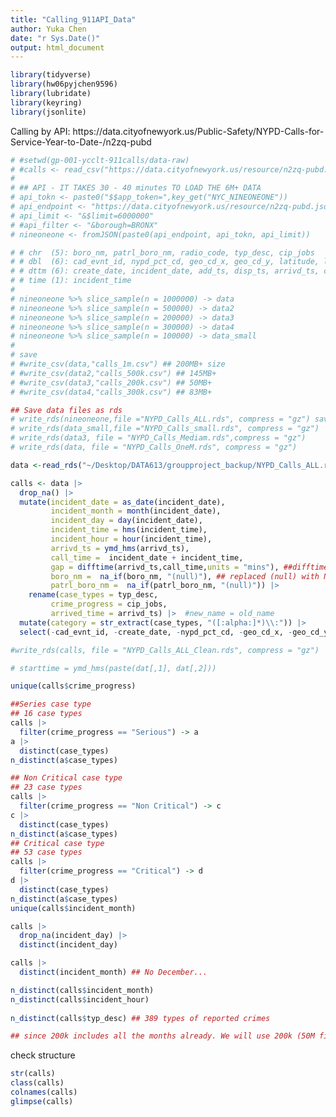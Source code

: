 ```yaml
---
title: "Calling_911API_Data"
author: Yuka Chen
date: "r Sys.Date()"
output: html_document
---
```

```r
library(tidyverse)
library(hw06pyjchen9596)
library(lubridate)
library(keyring)
library(jsonlite)
```

Calling by API: https://data.cityofnewyork.us/Public-Safety/NYPD-Calls-for-Service-Year-to-Date-/n2zq-pubd

```r
# #setwd(gp-001-ycclt-911calls/data-raw)
# #calls <- read_csv("https://data.cityofnewyork.us/resource/n2zq-pubd.csv") only has 1000
# 
# ## API - IT TAKES 30 - 40 minutes TO LOAD THE 6M+ DATA
# api_tokn <- paste0("$$app_token=",key_get("NYC_NINEONEONE"))
# api_endpoint <- "https://data.cityofnewyork.us/resource/n2zq-pubd.json?"
# api_limit <- "&$limit=6000000"
# #api_filter <- "&borough=BRONX"
# nineoneone <- fromJSON(paste0(api_endpoint, api_tokn, api_limit))
```



```r
# # chr  (5): boro_nm, patrl_boro_nm, radio_code, typ_desc, cip_jobs
# # dbl  (6): cad_evnt_id, nypd_pct_cd, geo_cd_x, geo_cd_y, latitude, longitude
# # dttm (6): create_date, incident_date, add_ts, disp_ts, arrivd_ts, closng_ts
# # time (1): incident_time
# 
# nineoneone %>% slice_sample(n = 1000000) -> data
# nineoneone %>% slice_sample(n = 500000) -> data2
# nineoneone %>% slice_sample(n = 200000) -> data3
# nineoneone %>% slice_sample(n = 300000) -> data4
# nineoneone %>% slice_sample(n = 100000) -> data_small
# 
# save
# #write_csv(data,"calls_1m.csv") ## 200MB+ size
# #write_csv(data2,"calls_500k.csv") ## 145MB+
# #write_csv(data3,"calls_200k.csv") ## 50MB+
# #write_csv(data4,"calls_300k.csv") ## 83MB+
```

```r
## Save data files as rds
# write_rds(nineoneone,file ="NYPD_Calls_ALL.rds", compress = "gz") saved it in my personal laptop
# write_rds(data_small,file ="NYPD_Calls_small.rds", compress = "gz")
# write_rds(data3, file = "NYPD_Calls_Mediam.rds",compress = "gz")
# write_rds(data, file = "NYPD_Calls_OneM.rds", compress = "gz")
```

```r
data <-read_rds("~/Desktop/DATA613/groupproject_backup/NYPD_Calls_ALL.rds")
```


```r

calls <- data |> 
  drop_na() |> 
  mutate(incident_date = as_date(incident_date),
         incident_month = month(incident_date),
         incident_day = day(incident_date),
         incident_time = hms(incident_time),
         incident_hour = hour(incident_time),
         arrivd_ts = ymd_hms(arrivd_ts),
         call_time =  incident_date + incident_time,
         gap = difftime(arrivd_ts,call_time,units = "mins"), ##difftime(time1 - time2, units = ..)
         boro_nm =  na_if(boro_nm, "(null)"), ## replaced (null) with NA
         patrl_boro_nm =  na_if(patrl_boro_nm, "(null)")) |> 
    rename(case_types = typ_desc,
         crime_progress = cip_jobs,
         arrived_time = arrivd_ts) |>  #new_name = old_name
  mutate(category = str_extract(case_types, "([:alpha:]*)\\:")) |> 
  select(-cad_evnt_id, -create_date, -nypd_pct_cd, -geo_cd_x, -geo_cd_y, -add_ts, -disp_ts, -closng_ts, -radio_code)

#write_rds(calls, file = "NYPD_Calls_ALL_Clean.rds", compress = "gz")

# starttime = ymd_hms(paste(dat[,1], dat[,2]))
```

```r
unique(calls$crime_progress)

##Series case type
## 16 case types
calls |> 
  filter(crime_progress == "Serious") -> a
a |> 
  distinct(case_types)
n_distinct(a$case_types)
```

```r
## Non Critical case type
## 23 case types
calls |> 
  filter(crime_progress == "Non Critical") -> c
c |> 
  distinct(case_types)
n_distinct(a$case_types)
## Critical case type 
## 53 case types
calls |> 
  filter(crime_progress == "Critical") -> d
d |> 
  distinct(case_types)
n_distinct(a$case_types)
unique(calls$incident_month)

calls |> 
  drop_na(incident_day) |> 
  distinct(incident_day)

calls |> 
  distinct(incident_month) ## No December...

n_distinct(calls$incident_month)
n_distinct(calls$incident_hour)
  
n_distinct(calls$typ_desc) ## 389 types of reported crimes

## since 200k includes all the months already. We will use 200k (50M file size) for our sample model.
```

check structure
```r
str(calls)
class(calls)
colnames(calls)
glimpse(calls)
```

